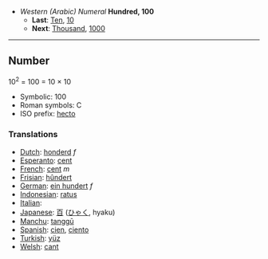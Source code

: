 *''Western (Arabic) Numeral'' '''Hundred, 100'''
**'''Last''': [[Ten]], [[10]]
**'''Next''': [[Thousand]], [[1000]]

----

==Number==

10<sup>2</sup> = 100 = 10 &times; 10

*Symbolic: 100
*Roman symbols: C
*ISO prefix: [[hecto]]

===Translations===

*[[Dutch]]: [[honderd]] ''f''
*[[Esperanto]]: [[cent]]
*[[French]]: [[cent]] ''m''
*[[Frisian]]: [[hûndert]]
*[[German]]: [[ein hundert]] ''f''
*[[Indonesian]]: [[ratus]]
*[[Italian]]: [[]] '' ''
*[[Japanese]]: [[百]] ([[ひゃく]], hyaku)
*[[Manchu]]: [[tanggū]]
*[[Spanish]]: [[cien]], [[ciento]]
*[[Turkish]]: [[yüz]]
*[[Welsh]]: [[cant]]